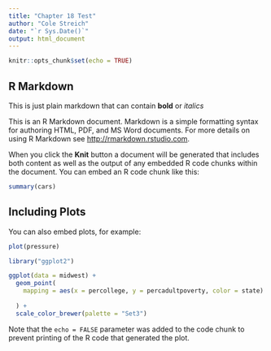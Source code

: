 ---
title: "Chapter 18 Test"
author: "Cole Streich"
date: "`r Sys.Date()`"
output: html_document
---

```{r setup, include=FALSE}
knitr::opts_chunk$set(echo = TRUE)
```

## R Markdown
This is just plain markdown that can contain **bold** or _italics_

This is an R Markdown document. Markdown is a simple formatting syntax for authoring HTML, PDF, and MS Word documents. For more details on using R Markdown see <http://rmarkdown.rstudio.com>.

When you click the **Knit** button a document will be generated that includes both content as well as the output of any embedded R code chunks within the document. You can embed an R code chunk like this:

```{r cars}
summary(cars)
```

## Including Plots

You can also embed plots, for example:

```{r pressure, echo=FALSE}
plot(pressure)
```

```{r kable_example, echo = FALSE}
library("ggplot2")

ggplot(data = midwest) +
  geom_point(
    mapping = aes(x = percollege, y = percadultpoverty, color = state)
  
  ) +
  scale_color_brewer(palette = "Set3")

```



Note that the `echo = FALSE` parameter was added to the code chunk to prevent printing of the R code that generated the plot.

 
